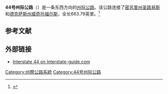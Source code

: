 '''44号州际公路'''（{{lang-en|'''Interstate 44'''}}）是一条东西方向的[[州际公路系统|州际公路]]。该公路连接了[[密苏里州|密苏里州]][[圣路易斯_(密苏里州)|圣路易斯]]和[[德克萨斯州|德克萨斯州]][[威奇托福尔斯_(得克萨斯州)|威奇托福尔斯]]，全长663.79英里。<ref>{{cite web|url=http://www.fhwa.dot.gov/reports/routefinder/table1.htm|title=Route Log - Main Routes of the Eisenhower National System Of Interstate and Defense Highways - Table 1|publisher=|accessdate=4 October 2014|archive-date=2013-08-22|archive-url=https://www.webcitation.org/6J4CRTzty?url=http://www.fhwa.dot.gov/reports/routefinder/table1.htm|dead-url=no}}</ref>

== 参考文献 ==
{{Reflist}}

== 外部链接 ==
* [http://www.interstate-guide.com/i-044.html Interstate 44 on Interstate-guide.com]{{Wayback|url=http://www.interstate-guide.com/i-044.html |date=20181020051520 }}

{{州際公路系統}}
{{44号州际公路及其辅助线}}
[[Category:州際公路系統|Category:州際公路系統]]
[[Category:44号州际公路|Category:44号州际公路]]